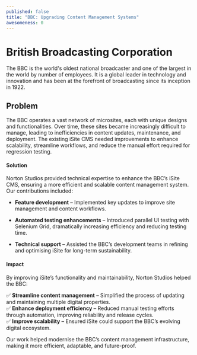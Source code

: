 ```yaml
---
published: false
title: "BBC: Upgrading Content Management Systems"
awesomeness: 0
---
```

# British Broadcasting Corporation

The BBC is the world's oldest national broadcaster and one of the largest in the world by number of employees. It is a global leader in technology and innovation and has been at the forefront of broadcasting since its inception in 1922.

## **Problem**

The BBC operates a vast network of microsites, each with unique designs and functionalities. Over time, these sites became increasingly difficult to manage, leading to inefficiencies in content updates, maintenance, and deployment. The existing iSite CMS needed improvements to enhance scalability, streamline workflows, and reduce the manual effort required for regression testing.

#### **Solution**

Norton Studios provided technical expertise to enhance the BBC’s iSite CMS, ensuring a more efficient and scalable content management system. Our contributions included:

*   **Feature development** – Implemented key updates to improve site management and content workflows.
    
*   **Automated testing enhancements** – Introduced parallel UI testing with Selenium Grid, dramatically increasing efficiency and reducing testing time.
    
*   **Technical support** – Assisted the BBC’s development teams in refining and optimising iSite for long-term sustainability.
    

#### **Impact**

By improving iSite’s functionality and maintainability, Norton Studios helped the BBC:

✅ **Streamline content management** – Simplified the process of updating and maintaining multiple digital properties.  
✅ **Enhance deployment efficiency** – Reduced manual testing efforts through automation, improving reliability and release cycles.  
✅ **Improve scalability** – Ensured iSite could support the BBC’s evolving digital ecosystem.

Our work helped modernise the BBC’s content management infrastructure, making it more efficient, adaptable, and future-proof.